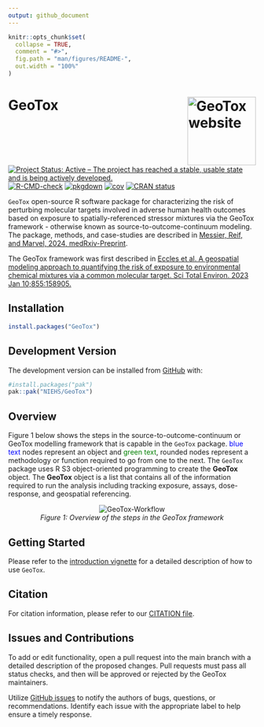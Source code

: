 ```yaml
---
output: github_document
---
```


<!-- README.md is generated from README.Rmd. Please edit that file -->

```r
knitr::opts_chunk$set(
  collapse = TRUE,
  comment = "#>",
  fig.path = "man/figures/README-",
  out.width = "100%"
)
```

# GeoTox <a href="https://github.com/NIEHS/GeoTox"><img src="man/figures/logo.svg" align="right" height="139" alt="GeoTox website" /></a>

<!-- badges: start -->

[![Project Status: Active – The project has reached a stable, usable state and is being actively developed.](https://www.repostatus.org/badges/latest/active.svg)](https://www.repostatus.org/#active)
[![R-CMD-check](https://github.com/NIEHS/GeoTox/actions/workflows/R-CMD-check.yaml/badge.svg)](https://github.com/NIEHS/GeoTox/actions/workflows/R-CMD-check.yaml)
[![pkgdown](https://github.com/NIEHS/GeoTox/actions/workflows/pkgdown.yaml/badge.svg)](https://github.com/NIEHS/GeoTox/actions/workflows/pkgdown.yaml)
[![cov](https://NIEHS.github.io/GeoTox/badges/coverage.svg)](https://github.com/NIEHS/GeoTox/actions)
[![CRAN status](https://www.r-pkg.org/badges/version/GeoTox)](https://CRAN.R-project.org/package=GeoTox)

<!-- badges: end -->

`GeoTox` open-source R software package for characterizing the risk of perturbing molecular targets involved in adverse human health outcomes based on exposure to spatially-referenced stressor mixtures via the GeoTox framework - otherwise known as source-to-outcome-continuum modeling. The package, methods, and case-studies are described in [Messier, Reif, and Marvel, 2024, medRxiv-Preprint](https://www.medrxiv.org/content/10.1101/2024.09.23.24314096).

The GeoTox framework was first described in
[Eccles et al. A geospatial modeling approach to quantifying the risk of exposure to environmental chemical mixtures via a common molecular target. Sci Total Environ. 2023 Jan 10;855:158905.](https://pubmed.ncbi.nlm.nih.gov/36152849/)

## Installation

```r
install.packages("GeoTox")
```

## Development Version

The development version can be installed from [GitHub](https://github.com/NIEHS/GeoTox) with:

```r
#install.packages("pak")
pak::pak("NIEHS/GeoTox")
```

## Overview

Figure 1 below shows the steps in the source-to-outcome-continuum or GeoTox modelling framework that is capable in the `GeoTox` package. <span style="color: blue;">blue text</span> nodes represent an object and <span style="color: green;">green text</span>, rounded nodes represent a methodology or function required to go from one to the next. The `GeoTox` package uses R S3 object-oriented programming to create the **GeoTox** object. The **GeoTox** object is a list that contains all of the information required to run the analysis including tracking exposure, assays, dose-response, and geospatial referencing. 

<p align="center">
  <img src="man/figures/GeoTox-Workflow.png" alt="GeoTox-Workflow">
  <br>
  <em>Figure 1: Overview of the steps in the GeoTox framework</em>
</p>

## Getting Started

Please refer to the [introduction vignette](https://niehs.github.io/GeoTox/articles/introduction.html) for a detailed description of how to use `GeoTox`.

## Citation 

For citation information, please refer to our [CITATION file](inst/CITATION).

## Issues and Contributions

To add or edit functionality, open a pull request into the main branch with a detailed description of the proposed changes. Pull requests must pass all status checks, and then will be approved or rejected by the GeoTox maintainers.

Utilize [GitHub issues](https://github.com/NIEHS/GeoTox/issues) to notify the authors of bugs, questions, or recommendations. Identify each issue with the appropriate label to help ensure a timely response.

